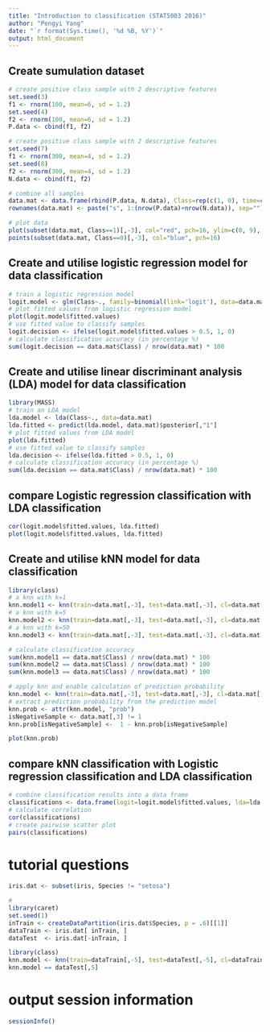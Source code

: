 ```yaml
---
title: "Introduction to classification (STAT5003 2016)"
author: "Pengyi Yang"
date: "`r format(Sys.time(), '%d %B, %Y')`"
output: html_document
---
```


## Create sumulation dataset
```r
# create positive class sample with 2 descriptive features
set.seed(3)
f1 <- rnorm(100, mean=6, sd = 1.2)
set.seed(4)
f2 <- rnorm(100, mean=6, sd = 1.2)
P.data <- cbind(f1, f2)

# create positive class sample with 2 descriptive features
set.seed(7)
f1 <- rnorm(300, mean=4, sd = 1.2)
set.seed(8)
f2 <- rnorm(300, mean=4, sd = 1.2)
N.data <- cbind(f1, f2)

# combine all samples
data.mat <- data.frame(rbind(P.data, N.data), Class=rep(c(1, 0), time=c(nrow(P.data), nrow(N.data))))
rownames(data.mat) <- paste("s", 1:(nrow(P.data)+nrow(N.data)), sep="")

# plot data
plot(subset(data.mat, Class==1)[,-3], col="red", pch=16, ylim=c(0, 9), xlim=c(0, 9), xlab="Feature 1", ylab="Feature 2")
points(subset(data.mat, Class==0)[,-3], col="blue", pch=16)
```

## Create and utilise logistic regression model for data classification
```r
# train a logistic regression model
logit.model <- glm(Class~., family=binomial(link='logit'), data=data.mat)
# plot fitted values from logistic regression model
plot(logit.model$fitted.values)
# use fitted value to classify samples
logit.decision <- ifelse(logit.model$fitted.values > 0.5, 1, 0)
# calculate classification accuracy (in percentage %)
sum(logit.decision == data.mat$Class) / nrow(data.mat) * 100
```


## Create and utilise linear discriminant analysis (LDA) model for data classification
```r
library(MASS)
# train an LDA model
lda.model <- lda(Class~., data=data.mat)
lda.fitted <- predict(lda.model, data.mat)$posterior[,"1"]
# plot fitted values from LDA model
plot(lda.fitted)
# use fitted value to classify samples
lda.decision <- ifelse(lda.fitted > 0.5, 1, 0)
# calculate classification accuracy (in percentage %)
sum(lda.decision == data.mat$Class) / nrow(data.mat) * 100
```

## compare Logistic regression classification with LDA classification
```r
cor(logit.model$fitted.values, lda.fitted)
plot(logit.model$fitted.values, lda.fitted)
```

## Create and utilise kNN model for data classification
```r
library(class)
# a knn with k=1
knn.model1 <- knn(train=data.mat[,-3], test=data.mat[,-3], cl=data.mat[,3], k=1)
# a knn with k=5
knn.model2 <- knn(train=data.mat[,-3], test=data.mat[,-3], cl=data.mat[,3], k=5)
# a knn with k=50
knn.model3 <- knn(train=data.mat[,-3], test=data.mat[,-3], cl=data.mat[,3], k=50)

# calculate classification accuracy
sum(knn.model1 == data.mat$Class) / nrow(data.mat) * 100
sum(knn.model2 == data.mat$Class) / nrow(data.mat) * 100
sum(knn.model3 == data.mat$Class) / nrow(data.mat) * 100

# apply knn and enable calculation of prediction probability
knn.model <- knn(train=data.mat[,-3], test=data.mat[,-3], cl=data.mat[,3], k=5, prob=TRUE)
# extract prediction probability from the prediction model
knn.prob <- attr(knn.model, "prob")
isNegativeSample <- data.mat[,3] != 1
knn.prob[isNegativeSample] <-  1 - knn.prob[isNegativeSample]

plot(knn.prob)
```

## compare kNN classification with Logistic regression classification and LDA classification
```r
# combine classification results into a data frame
classifications <- data.frame(logit=logit.model$fitted.values, lda=lda.fitted, knn=knn.prob)
# calculate correlation
cor(classifications)
# create pairwise scatter plot
pairs(classifications)
```


# tutorial questions
```r
iris.dat <- subset(iris, Species != "setosa")

#
library(caret)
set.seed(1)
inTrain <- createDataPartition(iris.dat$Species, p = .6)[[1]]
dataTrain <- iris.dat[ inTrain, ]
dataTest  <- iris.dat[-inTrain, ]

library(class)
knn.model <- knn(train=dataTrain[,-5], test=dataTest[,-5], cl=dataTrain[,5], k=5)
knn.model == dataTest[,5]

```


# output session information
```r
sessionInfo()
```



